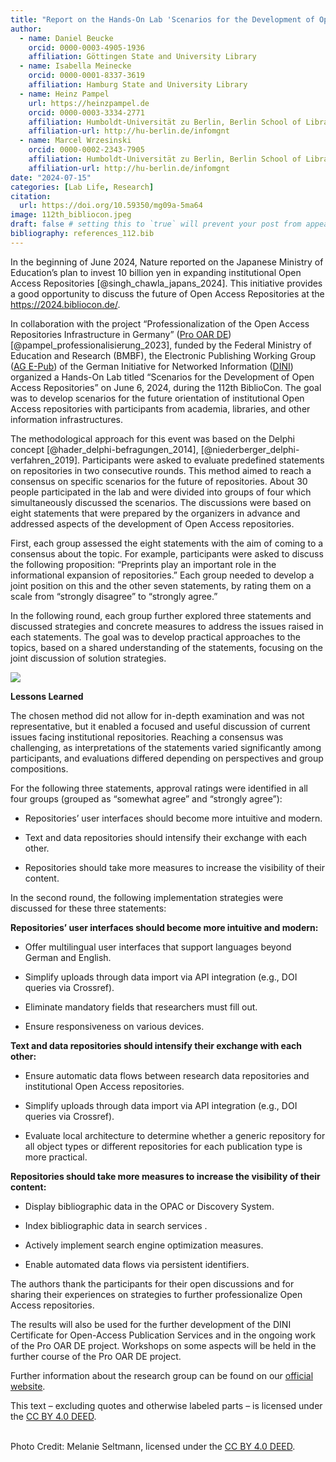 ```yaml
---
title: "Report on the Hands-On Lab 'Scenarios for the Development of Open Access Repositories' at the 112th BiblioCon"
author:
  - name: Daniel Beucke
    orcid: 0000-0003-4905-1936
    affiliation: Göttingen State and University Library
  - name: Isabella Meinecke
    orcid: 0000-0001-8337-3619
    affiliation: Hamburg State and University Library
  - name: Heinz Pampel
    url: https://heinzpampel.de
    orcid: 0000-0003-3334-2771
    affiliation: Humboldt-Universität zu Berlin, Berlin School of Library and Information Science & Helmholtz-Gemeinschaft, Helmholtz Open Science Office
    affiliation-url: http://hu-berlin.de/infomgnt
  - name: Marcel Wrzesinski
    orcid: 0000-0002-2343-7905
    affiliation: Humboldt-Universität zu Berlin, Berlin School of Library and Information Science
    affiliation-url: http://hu-berlin.de/infomgnt
date: "2024-07-15"
categories: [Lab Life, Research]
citation: 
  url: https://doi.org/10.59350/mg09a-5ma64  
image: 112th_bibliocon.jpeg
draft: false # setting this to `true` will prevent your post from appearing on your listing page until you're ready!
bibliography: references_112.bib
---
```


In the beginning of June 2024, Nature reported on the Japanese Ministry of Education's plan to invest 10 billion yen in expanding institutional Open Access Repositories [@singh_chawla_japans_2024]. This initiative provides a good opportunity to discuss the future of Open Access Repositories at the <https://2024.bibliocon.de/>.

In collaboration with the project "Professionalization of the Open Access Repositories Infrastructure in Germany" ([Pro OAR DE](https://www.ibi.hu-berlin.de/de/forschung/infomanagement/projekte/pro-oar-de)) [@pampel_professionalisierung_2023], funded by the Federal Ministry of Education and Research (BMBF), the Electronic Publishing Working Group ([AG E-Pub](https://dini.de/e-pub)) of the German Initiative for Networked Information ([DINI](https://dini.de)) organized a Hands-On Lab titled "Scenarios for the Development of Open Access Repositories" on June 6, 2024, during the 112th BiblioCon. The goal was to develop scenarios for the future orientation of institutional Open Access repositories with participants from academia, libraries, and other information infrastructures.

The methodological approach for this event was based on the Delphi concept [@hader_delphi-befragungen_2014], [@niederberger_delphi-verfahren_2019]. Participants were asked to evaluate predefined statements on repositories in two consecutive rounds. This method aimed to reach a consensus on specific scenarios for the future of repositories. About 30 people participated in the lab and were divided into groups of four which simultaneously discussed the scenarios. The discussions were based on eight statements that were prepared by the organizers in advance and addressed aspects of the development of Open Access repositories.

First, each group assessed the eight statements with the aim of coming to a consensus about the topic. For example, participants were asked to discuss the following proposition: "Preprints play an important role in the informational expansion of repositories." Each group needed to develop a joint position on this and the other seven statements, by rating them on a scale from "strongly disagree" to "strongly agree."

In the following round, each group further explored three statements and discussed strategies and concrete measures to address the issues raised in each statements. The goal was to develop practical approaches to the topics, based on a shared understanding of the statements, focusing on the joint discussion of solution strategies.

![](images/112th_bibliocon.jpeg)

**Lessons Learned**

The chosen method did not allow for in-depth examination and was not representative, but it enabled a focused and useful discussion of current issues facing institutional repositories. Reaching a consensus was challenging, as interpretations of the statements varied significantly among participants, and evaluations differed depending on perspectives and group compositions.

For the following three statements, approval ratings were identified in all four groups (grouped as "somewhat agree" and "strongly agree"):

-   Repositories' user interfaces should become more intuitive and modern.

-   Text and data repositories should intensify their exchange with each other.

-   Repositories should take more measures to increase the visibility of their content.

In the second round, the following implementation strategies were discussed for these three statements:

**Repositories' user interfaces should become more intuitive and modern:**

-   Offer multilingual user interfaces that support languages beyond German and English.

-   Simplify uploads through data import via API integration (e.g., DOI queries via Crossref).

-   Eliminate mandatory fields that researchers must fill out.

-   Ensure responsiveness on various devices.

**Text and data repositories should intensify their exchange with each other:**

-   Ensure automatic data flows between research data repositories and institutional Open Access repositories.

-   Simplify uploads through data import via API integration (e.g., DOI queries via Crossref).

-   Evaluate local architecture to determine whether a generic repository for all object types or different repositories for each publication type is more practical.

**Repositories should take more measures to increase the visibility of their content:**

-   Display bibliographic data in the OPAC or Discovery System.

-   Index bibliographic data in search services .

-   Actively implement search engine optimization measures.

-   Enable automated data flows via persistent identifiers.

The authors thank the participants for their open discussions and for sharing their experiences on strategies to further professionalize Open Access repositories.

The results will also be used for the further development of the DINI Certificate for Open-Access Publication Services and in the ongoing work of the Pro OAR DE project. Workshops on some aspects will be held in the further course of the Pro OAR DE project.

Further information about the research group can be found on our [official website](http://hu.berlin/infomgnt).

This text – excluding quotes and otherwise labeled parts – is licensed under the [CC BY 4.0 DEED](https://creativecommons.org/licenses/by/4.0/deed.de). 

\
Photo Credit: Melanie Seltmann, licensed under the [CC BY 4.0 DEED](https://creativecommons.org/licenses/by/4.0/deed.de).
